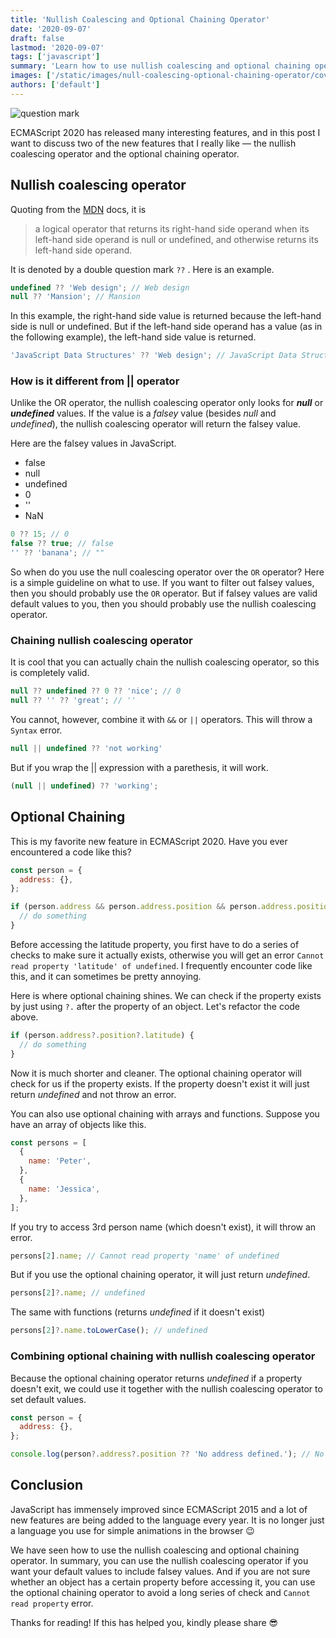 ```yaml
---
title: 'Nullish Coalescing and Optional Chaining Operator'
date: '2020-09-07'
draft: false
lastmod: '2020-09-07'
tags: ['javascript']
summary: 'Learn how to use nullish coalescing and optional chaining operator in JavaScript ES11.'
images: ['/static/images/null-coalescing-optional-chaining-operator/cover.jpg']
authors: ['default']
---
```


![question mark](/static/images/null-coalescing-optional-chaining-operator/cover.jpg)

<ImageAttribution
  text="Photo by Evan Dennis on Unsplash"
  url="https://unsplash.com/photos/i--IN3cvEjg"
/>

ECMAScript 2020 has released many interesting features, and in this post I want to discuss two of the new features that I really like — the nullish coalescing operator and the optional chaining operator.

## Nullish coalescing operator

Quoting from the [MDN](https://developer.mozilla.org/en-US/docs/Web/JavaScript/Reference/Operators/Nullish_coalescing_operator) docs, it is

> a logical operator that returns its right-hand side operand when its left-hand side operand is null or undefined, and otherwise returns its left-hand side operand.

It is denoted by a double question mark `??` . Here is an example.

```javascript
undefined ?? 'Web design'; // Web design
null ?? 'Mansion'; // Mansion
```

In this example, the right-hand side value is returned because the left-hand side is null or undefined. But if the left-hand side operand has a value (as in the following example), the left-hand side value is returned.

```javascript
'JavaScript Data Structures' ?? 'Web design'; // JavaScript Data Structures
```

### How is it different from || operator

Unlike the OR operator, the nullish coalescing operator only looks for **_null_** or **_undefined_** values. If the value is a _falsey_ value (besides _null_ and _undefined_), the nullish coalescing operator will return the falsey value.

Here are the falsey values in JavaScript.

- false
- null
- undefined
- 0
- ''
- NaN

```javascript
0 ?? 15; // 0
false ?? true; // false
'' ?? 'banana'; // ""
```

So when do you use the null coalescing operator over the `OR` operator? Here is a simple guideline on what to use. If you want to filter out falsey values, then you should probably use the `OR` operator. But if falsey values are valid default values to you, then you should probably use the nullish coalescing operator.

### Chaining nullish coalescing operator

It is cool that you can actually chain the nullish coalescing operator, so this is completely valid.

```javascript
null ?? undefined ?? 0 ?? 'nice'; // 0
null ?? '' ?? 'great'; // ''
```

You cannot, however, combine it with `&&` or `||` operators. This will throw a `Syntax` error.

```javascript
null || undefined ?? 'not working'
```

But if you wrap the || expression with a parethesis, it will work.

```javascript
(null || undefined) ?? 'working';
```

## Optional Chaining

This is my favorite new feature in ECMAScript 2020. Have you ever encountered a code like this?

```javascript
const person = {
  address: {},
};

if (person.address && person.address.position && person.address.position.latitude) {
  // do something
}
```

Before accessing the latitude property, you first have to do a series of checks to make sure it actually exists, otherwise you will get an error `Cannot read property 'latitude' of undefined`. I frequently encounter code like this, and it can sometimes be pretty annoying.

Here is where optional chaining shines. We can check if the property exists by just using `?.` after the property of an object. Let's refactor the code above.

```javascript
if (person.address?.position?.latitude) {
  // do something
}
```

Now it is much shorter and cleaner. The optional chaining operator will check for us if the property exists. If the property doesn't exist it will just return _undefined_ and not throw an error.

You can also use optional chaining with arrays and functions. Suppose you have an array of objects like this.

```javascript
const persons = [
  {
    name: 'Peter',
  },
  {
    name: 'Jessica',
  },
];
```

If you try to access 3rd person name (which doesn't exist), it will throw an error.

```javascript
persons[2].name; // Cannot read property 'name' of undefined
```

But if you use the optional chaining operator, it will just return _undefined_.

```javascript
persons[2]?.name; // undefined
```

The same with functions (returns _undefined_ if it doesn't exist)

```javascript
persons[2]?.name.toLowerCase(); // undefined
```

### Combining optional chaining with nullish coalescing operator

Because the optional chaining operator returns _undefined_ if a property doesn't exit, we could use it together with the nullish coalescing operator to set default values.

```javascript
const person = {
  address: {},
};

console.log(person?.address?.position ?? 'No address defined.'); // No address defined
```

## Conclusion

JavaScript has immensely improved since ECMAScript 2015 and a lot of new features are being added to the language every year. It is no longer just a language you use for simple animations in the browser 😉

We have seen how to use the nullish coalescing and optional chaining operator. In summary, you can use the nullish coalescing operator if you want your default values to include falsey values. And if you are not sure whether an object has a certain property before accessing it, you can use the optional chaining operator to avoid a long series of check and `Cannot read property` error.

Thanks for reading! If this has helped you, kindly please share 😎
